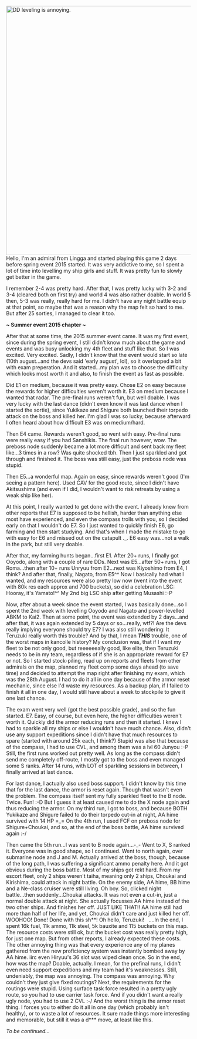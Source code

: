[[File:Download-1472686240.png|thumb|678x678px|DD leveling is annoying.]]
Hello, I'm an admiral from Lingga and started playing this game 2 days before spring event 2015 started. It was very addictive to me, so I spent a lot of time into levelling my ship girls and stuff. It was pretty fun to slowly get better in the game.

I remember 2-4 was pretty hard. After that, I was pretty lucky with 3-2 and 3-4 (cleared both on first try) and world 4 was also rather doable. In world 5 then, 5-3 was really, really hard for me. I didn't have any night battle equip at that point, so maybe that was a reason why the map felt so hard to me. But after 25 sorties, I managed to clear it too.

<p style="text-align: center;">'''~ Summer event 2015 chapter ~'''</p>

After that at some time, the 2015 summer event came. It was my first event, since during the spring event, I still didn't know much about the game and events and was busy unlocking my 4th fleet and stuff like that. So I was excited. Very excited. Sadly, I didn't know that the event would start so late (10th august...and the devs said 'early august', lol), so it overlapped a bit with exam preperation. And it started...my plan was to choose the difficulty which looks most worth it and also, to finish the event as fast as possible.

Did E1 on medium, because it was pretty easy. Chose E2 on easy because the rewards for higher difficulties weren't worth it. E3 on medium because I wanted that radar. The pre-final runs weren't fun, but well doable. I was very lucky with the last dance (didn't even know it was last dance when I started the sortie), since Yukikaze and Shigure both launched their torpedo attack on the boss and killed her. I'm glad I was so lucky, because afterward I often heard about how difficult E3 was on medium/hard.

Then E4 came. Rewards weren't good, so went with easy. Pre-final runs were really easy if you had Sanshikis. The final run however, wow. The preboss node suddenly became a lot more difficult and sent back my fleet like...3 times in a row? Was quite shocked tbh. Then I just sparkled and got through and finished it. The boss was still easy, just the preboss node was stupid.

Then E5...a wonderful map. Again on easy, since rewards weren't good (I'm seeing a pattern here). Used CAV for the good route, since I didn't have Akitsushima (and even if I did, I wouldn't want to risk retreats by using a weak ship like her).

At this point, I really wanted to get done with the event. I already knew from other reports that E7 is supposed to be hellish, harder than anything else most have experienced, and even the compass trolls with you, so I decided early on that I wouldn't do E7. So I just wanted to quickly finish E6, go farming and then start studying. And that's when I made the mistake to go with easy for E6 and missed out on the catapult ._. E6 easy was...not a walk in the park, but still very doable.

After that, my farming hunts began...first E1. After 20+ runs, I finally got Ooyodo, along with a couple of rare DDs. Next was E5...after 50+ runs, I got Roma...then after 10+ runs Unryuu from E2...next was Kiyoshimo from E4, I think? And after that, finally, Nagato, from E5^^ Now I basically had what I wanted, and my resources were also pretty low now (went into the event with 80k res each approx and 700 buckets), so did a celebration LSC: Hooray, it's Yamato!^^ My 2nd big LSC ship after getting Musashi :-P

Now, after about a week since the event started, I was basically done...so I spent the 2nd week with levelling Ooyodo and Nagato and power-levelled ABKM to Kai2. Then at some point, the event was extended by 2 days...and after that, it was again extended by 5 days or so...really, wtf?! Are the devs really implying everyone should try E7? I was also still wondering: It Teruzuki really worth this trouble? And by that, I mean '''''THIS''''' trouble, one of the worst maps in kancolle history? My conclusion was, that if I want my fleet to be not only good, but reeeeeeally good, like elite, then Teruzuki needs to be in my team, regardless of if she is an appropriate reward for E7 or not. So I started stock-piling, read up on reports and fleets from other admirals on the map, planned my fleet comp some days ahead (to save time) and decided to attempt the map right after finishing my exam, which was the 28th August. I had to do it all in one day because of the armor reset mechanic, since else I'd waste my resources. As a backup plan, if I failed to finish it all in one day, I would still have about a week to stockpile to give it one last chance.

The exam went very well (got the best possible grade), and so the fun started. E7. Easy, of course, but even here, the higher difficulties weren't worth it. Quickly did the armor reducing runs and then it started. I knew I had to sparkle all my ships or else I wouldn't have much chance. Also, didn't use any support expeditions since I didn't have that much resources to spare (started with around 25k each, I think?) Stupid was also that because of the compass, I had to use CVL, and among them was a lvl 60 Junyou :-P Still, the first runs worked out pretty well. As long as the compass didn't send me completely off-route, I mostly got to the boss and even managed some S ranks. After 14 runs, with LOT of sparkling sessions in between, I finally arrived at last dance.

For last dance, I actually also used boss support. I didn't know by this time that for the last dance, the armor is reset again. Though that wasn't even the problem. The compass itself sent my fully sparkled fleet to the B node. Twice. Fun! :-D But I guess it at least caused me to do the X node again and thus reducing the armor. On my third run, I got to boss, and because BOTH Yukikaze and Shigure failed to do their torpedo cut-in at night, AA hime survived with 14 HP =_= On the 4th run, I used FCF on preboss node for Shigure+Choukai, and so, at the end of the boss battle, AA hime survived again :-/

Then came the 5th run...I was sent to B node again...-_- Went to X, S ranked it. Everyone was in good shape, so I continued. Went to north again, over submarine node and J and M. Actually arrived at the boss, though, because of the long path, I was suffering a significant ammo penalty here. And it got obvious during the boss battle. Most of my ships got rekt hard. From my escort fleet, only 2 ships weren't taiha, meaning only 2 ships, Choukai and Kirishima, could attack in night battle. On the enemy side, AA hime, BB hime and a Ne-class cruiser were still living. Oh boy. So, clicked night battle...then suddenly...Choukai attacks. It was not even a cut-in, just a normal double attack at night. She actually focusses AA hime instead of the two other ships. And finishes her off. JUST LIKE THAT!! AA hime still had more than half of her life, and yet, Choukai didn't care and just killed her off. WOOHOO! Done! Done with this sh**! Oh hello, Teruzuki!   ....In the end, I spent 16k fuel, 11k ammo, 11k steel, 5k bauxite and 115 buckets on this map. The resource costs were still ok, but the bucket cost was really pretty high, for just one map. But from other reports, I already expected these costs. The other annoying thing was that every experience any of my planes gathered from the new proficiency system was instantly bombed away by AA hime. iirc even Hiryuu's 36 slot was wiped clean once. So in the end, how was the map? Doable, actually. I mean, for the prefinal runs, I didn't even need support expeditions and my team had it's weaknesses. Still, undeniably, the map was annoying. The compass was annoying. Why couldn't they just give fixed routings? Next, the requirements for the routings were stupid. Using surface task force resulted in a pretty ugly route, so you had to use carrier task force. And if you didn't want a really ugly node, you had to use 2 CVL :-/ And the worst thing is the armor reset thing. I forces you to either do it all in one day (which probably isn't healthy), or to waste a lot of resources. It sure made things more interesting and memorable, but still it was a d*** move, at least like this.



''To be continued...''